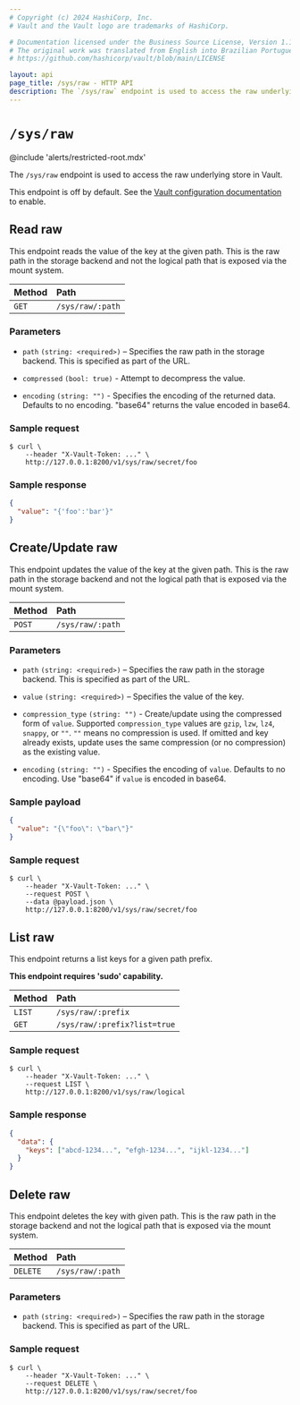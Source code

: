 ```yaml
---
# Copyright (c) 2024 HashiCorp, Inc.
# Vault and the Vault logo are trademarks of HashiCorp.

# Documentation licensed under the Business Source License, Version 1.1.
# The original work was translated from English into Brazilian Portuguese.
# https://github.com/hashicorp/vault/blob/main/LICENSE

layout: api
page_title: /sys/raw - HTTP API
description: The `/sys/raw` endpoint is used to access the raw underlying store in Vault.
---
```


# `/sys/raw`

@include 'alerts/restricted-root.mdx'

The `/sys/raw` endpoint is used to access the raw underlying store in Vault.

This endpoint is off by default. See the
[Vault configuration documentation](/vault/docs/configuration) to
enable.

## Read raw

This endpoint reads the value of the key at the given path. This is the raw path
in the storage backend and not the logical path that is exposed via the mount
system.

| Method | Path             |
| :----- | :--------------- |
| `GET`  | `/sys/raw/:path` |

### Parameters

- `path` `(string: <required>)` – Specifies the raw path in the storage backend.
  This is specified as part of the URL.

- `compressed` `(bool: true)` - Attempt to decompress the value.

- `encoding` `(string: "")` - Specifies the encoding of the returned data. Defaults to no encoding.
  "base64" returns the value encoded in base64.

### Sample request

```shell-session
$ curl \
    --header "X-Vault-Token: ..." \
    http://127.0.0.1:8200/v1/sys/raw/secret/foo
```

### Sample response

```json
{
  "value": "{'foo':'bar'}"
}
```

## Create/Update raw

This endpoint updates the value of the key at the given path. This is the raw
path in the storage backend and not the logical path that is exposed via the
mount system.

| Method | Path             |
| :----- | :--------------- |
| `POST`  | `/sys/raw/:path` |

### Parameters

- `path` `(string: <required>)` – Specifies the raw path in the storage backend.
  This is specified as part of the URL.

- `value` `(string: <required>)` – Specifies the value of the key.

- `compression_type` `(string: "")` - Create/update using the compressed form of `value`. Supported `compression_type`
  values are `gzip`, `lzw`, `lz4`, `snappy`, or `""`. `""` means no compression is used. If omitted and key already exists,
  update uses the same compression (or no compression) as the existing value.

- `encoding` `(string: "")` - Specifies the encoding of `value`. Defaults to no encoding.
  Use "base64" if `value` is encoded in base64.

### Sample payload

```json
{
  "value": "{\"foo\": \"bar\"}"
}
```

### Sample request

```shell-session
$ curl \
    --header "X-Vault-Token: ..." \
    --request POST \
    --data @payload.json \
    http://127.0.0.1:8200/v1/sys/raw/secret/foo
```

## List raw

This endpoint returns a list keys for a given path prefix.

**This endpoint requires 'sudo' capability.**

| Method | Path                         |
| :----- | :--------------------------- |
| `LIST` | `/sys/raw/:prefix`           |
| `GET`  | `/sys/raw/:prefix?list=true` |

### Sample request

```shell-session
$ curl \
    --header "X-Vault-Token: ..." \
    --request LIST \
    http://127.0.0.1:8200/v1/sys/raw/logical
```

### Sample response

```json
{
  "data": {
    "keys": ["abcd-1234...", "efgh-1234...", "ijkl-1234..."]
  }
}
```

## Delete raw

This endpoint deletes the key with given path. This is the raw path in the
storage backend and not the logical path that is exposed via the mount system.

| Method   | Path             |
| :------- | :--------------- |
| `DELETE` | `/sys/raw/:path` |

### Parameters

- `path` `(string: <required>)` – Specifies the raw path in the storage backend.
  This is specified as part of the URL.

### Sample request

```shell-session
$ curl \
    --header "X-Vault-Token: ..." \
    --request DELETE \
    http://127.0.0.1:8200/v1/sys/raw/secret/foo
```
